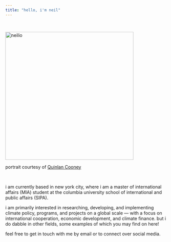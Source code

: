 ```yaml
---
title: "hello, i'm neil"
---
```


<br/>

<img src="pictures/neilio.jpg" alt="neilio" width="400"/>

portrait courtesy of [Quinlan Cooney](https://quinlancooney.com/)

<br/>

i am currently based in new york city, where i am a master of international affairs (MIA) student at the columbia university school of international and public affairs (SIPA).

i am primarily interested in researching, developing, and implementing climate policy, programs, and projects on a global scale — with a focus on international cooperation, economic development, and climate finance. but i do dabble in other fields, some examples of which you may find on here!

feel free to get in touch with me by email or to connect over social media.